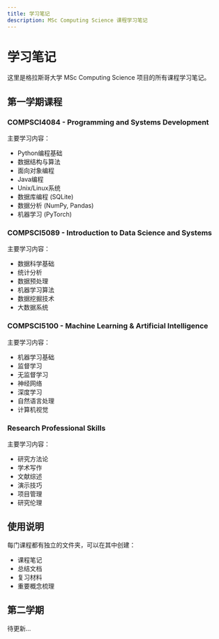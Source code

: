 ```yaml
---
title: 学习笔记
description: MSc Computing Science 课程学习笔记
---
```



# 学习笔记

这里是格拉斯哥大学 MSc Computing Science 项目的所有课程学习笔记。

## 第一学期课程

<Cards>
  <Card title="COMPSCI4084" description="Programming and Systems Development" href="/notes/semester-1/COMPSCI4084" />
  <Card title="COMPSCI5089" description="Introduction to Data Science and Systems" href="/notes/semester-1/COMPSCI5089" />
  <Card title="COMPSCI5100" description="Machine Learning & Artificial Intelligence" href="/notes/semester-1/COMPSCI5100" />
  <Card title="Research Skills" description="Research Professional Skills" href="/notes/semester-1/research-professional-skills" />
</Cards>

### COMPSCI4084 - Programming and Systems Development

主要学习内容：
- Python编程基础
- 数据结构与算法
- 面向对象编程
- Java编程
- Unix/Linux系统
- 数据库编程 (SQLite)
- 数据分析 (NumPy, Pandas)
- 机器学习 (PyTorch)

### COMPSCI5089 - Introduction to Data Science and Systems

主要学习内容：
- 数据科学基础
- 统计分析
- 数据预处理
- 机器学习算法
- 数据挖掘技术
- 大数据系统

### COMPSCI5100 - Machine Learning & Artificial Intelligence

主要学习内容：
- 机器学习基础
- 监督学习
- 无监督学习
- 神经网络
- 深度学习
- 自然语言处理
- 计算机视觉

### Research Professional Skills

主要学习内容：
- 研究方法论
- 学术写作
- 文献综述
- 演示技巧
- 项目管理
- 研究伦理

## 使用说明

每门课程都有独立的文件夹，可以在其中创建：
- 课程笔记
- 总结文档
- 复习材料
- 重要概念梳理

## 第二学期

<Cards>
  <Card title="Semester 2" description="第二学期课程待更新" href="/notes/semester-2" />
</Cards>

待更新...
